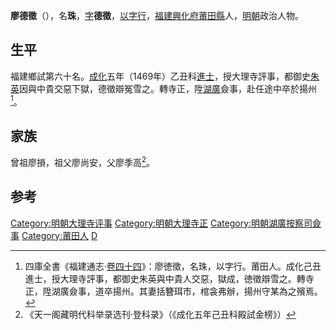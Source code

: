 {{明清人物信息框
| 姓名 = 廖珠
| 原名 =
| 圖片名稱 = 
| 圖片大小 = 220px
| 圖片說明 = 
| 最高職務 = 湖廣按察司僉事
| 國家 = 大明
| 爵位 =
| 籍貫 = [[福建|福建]][[興化府|興化府]][[莆田縣|莆田縣]]匠籍
| 族裔 = 漢族
| 字號 = 字德徵
| 室名 = 
| 諡號 = 
| 出生日期 = 宣德八年（1433年）
| 出生地點 = 
| 逝世日期 = 卒年不詳
| 逝世地點 = 
| 墓葬 =
| 配偶 =
| 親屬 = 
| 出身 = 
*成化五年己丑科同進士出身
| 經歷 = 
| 著作 =
}}

'''廖德徵'''（{{bd|1433年||？||catIdx=L}}），名'''珠'''，[[表字|字]]'''德徵'''，[[以字行|以字行]]，[[福建|福建]][[興化府|興化府]][[莆田縣|莆田縣]]人，[[明朝|明朝]]政治人物。

==生平==
福建鄉試第六十名。[[成化|成化]]五年（1469年）乙丑科[[進士|進士]]，授大理寺評事，都御史[[朱英|朱英]]因與中貴交惡下獄，德徵辯冤雪之。轉寺正，陞[[湖廣|湖廣]]僉事，赴任途中卒於揚州<ref>四庫全書《福建通志·[[s:福建通志_(四庫全書本)/卷44|卷四十四]]》：廖徳徵，名珠，以字行。莆田人。成化己丑進士，授大理寺評事，都御史朱英與中貴人交惡，獄成，徳徵辯雪之。轉寺正，陞湖廣僉事，道卒揚州。其妻括簪珥市，棺衾弗辦，揚州守某為之殯焉。</ref>。

==家族==
曾祖廖損，祖父廖尚安，父廖季高<ref>《天一阁藏明代科举录选刊·登科录》（《成化五年己丑科殿試金榜》）</ref>。

==参考==
{{reflist}}
{{明朝人物小作品}}
{{成化五年己丑科殿試金榜}}
{{DEFAULTSORT:Liao廖}}
[[Category:明朝大理寺评事|Category:明朝大理寺评事]]
[[Category:明朝大理寺正|Category:明朝大理寺正]]
[[Category:明朝湖廣按察司僉事|Category:明朝湖廣按察司僉事]]
[[Category:莆田人|Category:莆田人]]
[[Category:廖姓|D]]